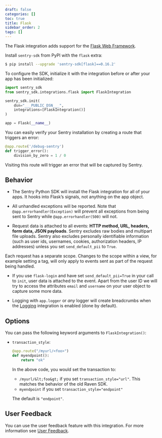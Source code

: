 ```yaml
---
draft: false
categories: []
toc: true
title: Flask
sidebar_order: 2
tags: []
---
```

<!-- WIZARD -->
The Flask integration adds support for the [Flask Web
Framework](http://flask.pocoo.org/).

Install `sentry-sdk` from PyPI with the `flask` extra:

```bash
$ pip install --upgrade 'sentry-sdk[flask]==0.16.2'
```

To configure the SDK, initialize it with the integration before or after your app has been initialized:

```python
import sentry_sdk
from sentry_sdk.integrations.flask import FlaskIntegration

sentry_sdk.init(
    dsn="___PUBLIC_DSN___",
    integrations=[FlaskIntegration()]
)

app = Flask(__name__)
```

You can easily verify your Sentry installation by creating a route that triggers an error:

```py
@app.route('/debug-sentry')
def trigger_error():
    division_by_zero = 1 / 0
```

Visiting this route will trigger an error that will be captured by Sentry.


## Behavior

* The Sentry Python SDK will install the Flask integration for all of your apps. It hooks into Flask’s signals, not anything on the app object.

* All unhandled exceptions will be reported. Note that `@app.errorhandler(Exception)` will prevent all exceptions from being sent to Sentry while `@app.errorhandler(500)` will not.

* Request data is attached to all events: **HTTP method, URL, headers, form data, JSON payloads**. Sentry excludes raw bodies and multipart file uploads. Sentry also excludes personally identifiable information (such as user ids, usernames, cookies, authorization headers, IP addresses) unless you set ``send_default_pii`` to ``True``.

Each request has a separate scope. Changes to the scope within a view, for example setting a tag, will only apply to events sent as part of the request being handled.


* If you use ``flask-login`` and have set ``send_default_pii=True`` in your
  call to ``init``, user data is attached to the event. Apart from the user ID
  we will try to access the attributes `email` and `username` on your user
  object to capture some more data.

* Logging with `app.logger` or *any* logger will create breadcrumbs when
  the [Logging](/platforms/python/logging/)
  integration is enabled (done by default).

## Options

You can pass the following keyword arguments to `FlaskIntegration()`:

* `transaction_style`:

  ```python
  @app.route("/myurl/<foo>")
  def myendpoint():
      return "ok"
  ```

  In the above code, you would set the transaction to:

  * `/myurl/&lt;foo&gt;` if you set `transaction_style="url"`. This matches the behavior of the old Raven SDK.
  * `myendpoint` if you set `transaction_style="endpoint"`

  The default is `"endpoint"`.

## User Feedback

You can use the user feedback feature with this integration.  For more information see [User Feedback](/enriching-error-data/user-feedback/?platform=flask).
